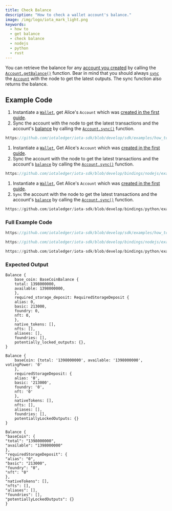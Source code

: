 ```yaml
---
title: Check Balance
description: "How to check a wallet account's balance."
image: /img/logo/iota_mark_light.png
keywords:
  - how to
  - get balance
  - check balance
  - nodejs
  - python
  - rust
---
```



You can retrieve the balance for any [account you created](./create-account.mdx) by calling the
[`Account.getBalance()`](../../references/nodejs/classes/Account.md#getbalance) function. Bear in mind that you should
always [`sync`](references/nodejs/classes/Account.md#sync) the [`Account`](../../references/nodejs/classes/Account.md)
with the node to get the latest outputs. The sync function also returns the balance.

<TipFaucet />

## Example Code

<Tabs groupId="language" queryString>
<TabItem value="rust" label="Rust">

1. Instantiate a [`Wallet`](https://docs.rs/iota-sdk/latest/iota_sdk/wallet/core/struct.Wallet.html), get
   Alice's `Account` which was
   [created in the first guide](./create-account.mdx).
2. Sync the account with the node to get the latest transactions and the account's
   [balance](https://docs.rs/iota-sdk/latest/iota_sdk/wallet/account/struct.Account.html#method.balance) by calling
   the [`Account.sync()`](https://docs.rs/iota-sdk/latest/iota_sdk//wallet/account/struct.Account.html#method.sync)
   function.

<div className={'hide-code-block-extras'}>

```rust reference
https://github.com/iotaledger/iota-sdk/blob/develop/sdk/examples/how_tos/accounts_and_addresses/check_balance.rs#L28
```

</div>

</TabItem>
<TabItem value="typescript-node" label="Typescript (Node.js)">

1. Instantiate a [`Wallet`](https://docs.rs/iota-sdk/latest/iota_sdk/wallet/core/struct.Wallet.html), Get
   Alice's `Account` which was
   [created in the first guide](./create-account.mdx).
2. Sync the account with the node to get the latest transactions and the account's
   [`balance`](../../references/python/iota_sdk/wallet/account.md#get_balance) by calling the
   [`Account.sync()`](../../references/nodejs/classes/Account.md#sync)
   function.

<div className={'hide-code-block-extras'}>

```typescript reference
https://github.com/iotaledger/iota-sdk/blob/develop/bindings/nodejs/examples/how_tos/accounts_and_addresses/check-balance.ts#L27
```

</div>

</TabItem>
<TabItem value="python" label="Python">

1. Instantiate a [`Wallet`](https://docs.rs/iota-sdk/latest/iota_sdk/wallet/core/struct.Wallet.html), Get
   Alice's `Account` which was
   [created in the first guide](./create-account.mdx).
2. `Sync` the account with the node to get the latest transactions and the account's
   [`balance`](../../references/python/iota_sdk/wallet/account.md#get_balance) by calling the
   [`Account.sync()`](../../references/python/iota_sdk/wallet/account.md#sync)
   function.

<div className={'hide-code-block-extras'}>

```python reference
https://github.com/iotaledger/iota-sdk/blob/develop/bindings/python/examples/how_tos/accounts_and_addresses/check_balance.py#L17
```

</div>

</TabItem>
</Tabs>

### Full Example Code

<Tabs groupId="language" queryString>
<TabItem value="rust" label="Rust">

```rust reference
https://github.com/iotaledger/iota-sdk/blob/develop/sdk/examples/how_tos/accounts_and_addresses/check_balance.rs
```

</TabItem>
<TabItem value="typescript-node" label="Typescript (Node.js)">

```typescript reference
https://github.com/iotaledger/iota-sdk/blob/develop/bindings/nodejs/examples/how_tos/accounts_and_addresses/check-balance.ts
```

</TabItem>
<TabItem value="python" label="Python">

```python reference
https://github.com/iotaledger/iota-sdk/blob/develop/bindings/python/examples/how_tos/accounts_and_addresses/check_balance.py
```

</TabItem>
</Tabs>

### Expected Output

<Tabs groupId="language" queryString>
<TabItem value="rust" label="Rust">

```plaintext
Balance {
    base_coin: BaseCoinBalance {
    total: 1398000000,
    available: 1398000000,
    },
    required_storage_deposit: RequiredStorageDeposit {
    alias: 0,
    basic: 213000,
    foundry: 0,
    nft: 0,
    },
    native_tokens: [],
    nfts: [],
    aliases: [],
    foundries: [],
    potentially_locked_outputs: {},
}
```

</TabItem>
<TabItem value="typescript-node" label="Typescript (Node.js)">

```plaintext
Balance {
    baseCoin: {total: '1398000000', available: '1398000000', votingPower: '0'
    },
    requiredStorageDeposit: {
    alias: '0',
    basic: '213000',
    foundry: '0',
    nft: '0'
    },
    nativeTokens: [],
    nfts: [],
    aliases: [],
    foundries: [],
    potentiallyLockedOutputs: {}
}
```

</TabItem>
<TabItem value="python" label="Python">

```plaintext
Balance {
"baseCoin": {
"total": "1398000000",
"available": "1398000000"
},
"requiredStorageDeposit": {
"alias": "0",
"basic": "213000",
"foundry": "0",
"nft": "0"
},
"nativeTokens": [],
"nfts": [],
"aliases": [],
"foundries": [],
"potentiallyLockedOutputs": {}
}
```

</TabItem>
</Tabs>
